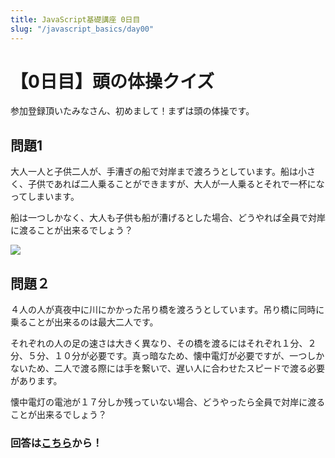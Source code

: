 ```yaml
---
title: JavaScript基礎講座 0日目
slug: "/javascript_basics/day00"
---
```


# 【0日目】頭の体操クイズ

参加登録頂いたみなさん、初めまして！まずは頭の体操です。

## 問題1
大人一人と子供二人が、手漕ぎの船で対岸まで渡ろうとしています。船は小さく、子供であれば二人乗ることができますが、大人が一人乗るとそれで一杯になってしまいます。

船は一つしかなく、大人も子供も船が漕げるとした場合、どうやれば全員で対岸に渡ることが出来るでしょう？

![](~assets/images/quiz_01.jpg)

## 問題２
４人の人が真夜中に川にかかった吊り橋を渡ろうとしています。吊り橋に同時に乗ることが出来るのは最大二人です。

それぞれの人の足の速さは大きく異なり、その橋を渡るにはそれぞれ１分、２分、５分、１０分が必要です。真っ暗なため、懐中電灯が必要ですが、一つしかないため、二人で渡る際には手を繋いで、遅い人に合わせたスピードで渡る必要があります。

懐中電灯の電池が１７分しか残っていない場合、どうやったら全員で対岸に渡ることが出来るでしょう？

### 回答は[こちら](https://forms.gle/ubMnmRetnBLMXC6e9)から！

